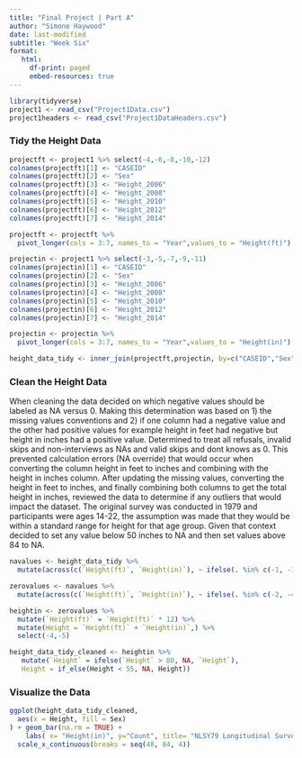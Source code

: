 ```yaml
---
title: "Final Project | Part A"
author: "Simone Haywood"
date: last-modified
subtitle: "Week Six"
format: 
   html:
     df-print: paged
     embed-resources: true
---
```


```r
library(tidyverse)
project1 <- read_csv("Project1Data.csv")
project1headers <- read_csv("Project1DataHeaders.csv")
```

### Tidy the Height Data

```r
projectft <- project1 %>% select(-4,-6,-8,-10,-12)
colnames(projectft)[1] <- "CASEID"
colnames(projectft)[2] <- "Sex"
colnames(projectft)[3] <- "Height_2006"
colnames(projectft)[4] <- "Height_2008"
colnames(projectft)[5] <- "Height_2010"
colnames(projectft)[6] <- "Height_2012"
colnames(projectft)[7] <- "Height_2014"

projectft <- projectft %>% 
  pivot_longer(cols = 3:7, names_to = "Year",values_to = "Height(ft)") %>% mutate(Year = as.integer(str_extract(Year, "[0-9]+"))) 

```

```r
projectin <- project1 %>% select(-3,-5,-7,-9,-11)
colnames(projectin)[1] <- "CASEID"
colnames(projectin)[2] <- "Sex"
colnames(projectin)[3] <- "Height_2006"
colnames(projectin)[4] <- "Height_2008"
colnames(projectin)[5] <- "Height_2010"
colnames(projectin)[6] <- "Height_2012"
colnames(projectin)[7] <- "Height_2014"

projectin <- projectin %>% 
  pivot_longer(cols = 3:7, names_to = "Year",values_to = "Height(in)") %>% mutate(Year = as.integer(str_extract(Year, "[0-9]+"))) 
```

```r
height_data_tidy <- inner_join(projectft,projectin, by=c("CASEID","Sex", "Year"))
```

### Clean the Height Data

When cleaning the data decided on which negative values should be labeled as NA versus 0. Making this determination was based on 1) the missing values conventions and 2) if one column had a negative value and the other had positive values for example height in feet had negative but height in inches had a positive value. Determined to treat all refusals, invalid skips and non-interviews as NAs and valid skips and dont knows as 0. This prevented calculation errors (NA override) that would occur when converting the column height in feet to inches and combining with the height in inches column. After updating the missing values, converting the height in feet to inches, and finally combining both columns to get the total height in inches, reviewed the data to determine if any outliers that would impact the dataset. The original survey was conducted in 1979 and participants were ages 14-22, the assumption was made that they would be within a standard range for height for that age group. Given that context decided to set any value below 50 inches to NA and then set values above 84 to NA.

```r
navalues <- height_data_tidy %>%
  mutate(across(c(`Height(ft)`, `Height(in)`), ~ ifelse(. %in% c(-1, -3, -5), NA, .)))

zerovalues <- navalues %>%
  mutate(across(c(`Height(ft)`, `Height(in)`), ~ ifelse(. %in% c(-2, -4), 0, .)))

heightin <- zerovalues %>%
  mutate(`Height(ft)` = `Height(ft)` * 12) %>% 
  mutate(Height = `Height(ft)` + `Height(in)`,) %>% 
  select(-4,-5) 

height_data_tidy_cleaned <- heightin %>% 
   mutate(`Height` = ifelse(`Height` > 80, NA, `Height`), 
   Height = if_else(Height < 55, NA, Height))
```

### Visualize the Data

```r
ggplot(height_data_tidy_cleaned,
  aes(x = Height, fill = Sex)
) + geom_bar(na.rm = TRUE) + 
    labs( x= "Height(in)", y="Count", title= "NLSY79 Longitudinal Survey - Height Data") + 
  scale_x_continuous(breaks = seq(48, 84, 4))
```
